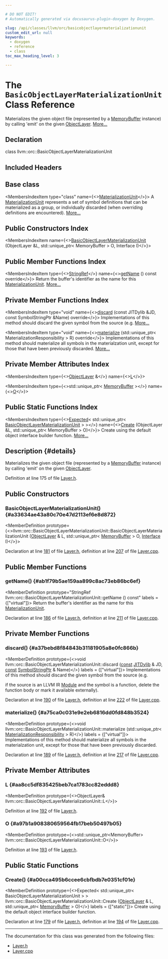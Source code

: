 ```yaml
---

# DO NOT EDIT!
# Automatically generated via docusaurus-plugin-doxygen by Doxygen.

slug: /api/classes/llvm/orc/basicobjectlayermaterializationunit
custom_edit_url: null
keywords:
  - doxygen
  - reference
  - class
toc_max_heading_level: 3

---
```





# The `BasicObjectLayerMaterializationUnit` Class Reference

<DoxygenPage pluginConfig={pluginConfig}>

Materializes the given object file (represented by a <a href="/docs/api/classes/llvm/memorybuffer">MemoryBuffer</a> instance) by calling &#39;emit&#39; on the given <a href="/docs/api/classes/llvm/orc/objectlayer">ObjectLayer</a>. <a href="#details">More...</a>

## Declaration

<CodeBlock>class llvm::orc::BasicObjectLayerMaterializationUnit</CodeBlock>

## Included Headers

<IncludesList>
<IncludesListItem
  filePath="llvm/ExecutionEngine/Orc/Layer.h"
  permalink="/docs/api/files/include/include/llvm/include/llvm/executionengine/include/llvm/executionengine/orc/layer-h"
  isLocal="true" />
</IncludesList>

## Base class

<MembersIndex>

<MembersIndexItem
  type="class"
  name={<><a href="/docs/api/classes/llvm/orc/materializationunit">MaterializationUnit</a></>}>
A <a href="/docs/api/classes/llvm/orc/materializationunit">MaterializationUnit</a> represents a set of symbol definitions that can be materialized as a group, or individually discarded (when overriding definitions are encountered). <a href="/docs/api/classes/llvm/orc/materializationunit/#details">More...</a>
</MembersIndexItem>

</MembersIndex>

## Public Constructors Index

<MembersIndex>

<MembersIndexItem
  name={<><a href="#a33634ae43a80c70e47d2113ef6e8d872">BasicObjectLayerMaterializationUnit</a> (ObjectLayer &amp;L, std::unique&#95;ptr&lt; MemoryBuffer &gt; O, Interface I)</>}>
</MembersIndexItem>

</MembersIndex>

## Public Member Functions Index

<MembersIndex>

<MembersIndexItem
  type={<><a href="/docs/api/classes/llvm/stringref">StringRef</a></>}
  name={<><a href="#ab1f79b5ae159aa899c8ac73eb86bc6ef">getName</a> () const override</>}>
Return the buffer&#39;s identifier as the name for this <a href="/docs/api/classes/llvm/orc/materializationunit">MaterializationUnit</a>. <a href="#ab1f79b5ae159aa899c8ac73eb86bc6ef">More...</a>
</MembersIndexItem>

</MembersIndex>

## Private Member Functions Index

<MembersIndex>

<MembersIndexItem
  type="void"
  name={<><a href="#a37bebd8f84843b31181905a8e0fc866b">discard</a> (const JITDylib &amp;JD, const SymbolStringPtr &amp;Name) override</>}>
Implementations of this method should discard the given symbol from the source (e.g. <a href="#a37bebd8f84843b31181905a8e0fc866b">More...</a>
</MembersIndexItem>

<MembersIndexItem
  type="void"
  name={<><a href="#a75ca0c031e9e2eb6816dd0fd848b3524">materialize</a> (std::unique&#95;ptr&lt; MaterializationResponsibility &gt; R) override</>}>
Implementations of this method should materialize all symbols in the materialzation unit, except for those that have been previously discarded. <a href="#a75ca0c031e9e2eb6816dd0fd848b3524">More...</a>
</MembersIndexItem>

</MembersIndex>

## Private Member Attributes Index

<MembersIndex>

<MembersIndexItem
  type={<><a href="/docs/api/classes/llvm/orc/objectlayer">ObjectLayer</a> &amp;</>}
  name={<><a href="#aa8cc5df835425beb7ca1783cc82eddd8">L</a></>}>
</MembersIndexItem>

<MembersIndexItem
  type={<>std::unique&#95;ptr&lt; <a href="/docs/api/classes/llvm/memorybuffer">MemoryBuffer</a> &gt;</>}
  name={<><a href="#a97b1a908380659564fb17beb50497b05">O</a></>}>
</MembersIndexItem>

</MembersIndex>

## Public Static Functions Index

<MembersIndex>

<MembersIndexItem
  type={<><a href="/docs/api/classes/llvm/expected">Expected</a>&lt; std::unique&#95;ptr&lt; <a href="/docs/api/classes/llvm/orc/basicobjectlayermaterializationunit">BasicObjectLayerMaterializationUnit</a> &gt; &gt;</>}
  name={<><a href="#a00cca495b6ccee6cbfbdb7e0351cf01e">Create</a> (ObjectLayer &amp;L, std::unique&#95;ptr&lt; MemoryBuffer &gt; O)</>}>
Create using the default object interface builder function. <a href="#a00cca495b6ccee6cbfbdb7e0351cf01e">More...</a>
</MembersIndexItem>

</MembersIndex>

## Description {#details}

Materializes the given object file (represented by a <a href="/docs/api/classes/llvm/memorybuffer">MemoryBuffer</a> instance) by calling &#39;emit&#39; on the given <a href="/docs/api/classes/llvm/orc/objectlayer">ObjectLayer</a>.

Definition at line 175 of file <a href="/docs/api/files/include/include/llvm/include/llvm/executionengine/include/llvm/executionengine/orc/layer-h">Layer.h</a>.

<SectionDefinition>

## Public Constructors

### BasicObjectLayerMaterializationUnit() {#a33634ae43a80c70e47d2113ef6e8d872}

<MemberDefinition
  prototype={<>llvm::orc::BasicObjectLayerMaterializationUnit::BasicObjectLayerMaterializationUnit (<a href="/docs/api/classes/llvm/orc/objectlayer">ObjectLayer</a> &amp; L, std::unique&#95;ptr&lt; <a href="/docs/api/classes/llvm/memorybuffer">MemoryBuffer</a> &gt; O, <a href="/docs/api/structs/llvm/orc/materializationunit/interface">Interface</a> I)</>}>

Declaration at line <a href="/docs/api/files/include/include/llvm/include/llvm/executionengine/include/llvm/executionengine/orc/layer-h/#l00181">181</a> of file <a href="/docs/api/files/include/include/llvm/include/llvm/executionengine/include/llvm/executionengine/orc/layer-h">Layer.h</a>, definition at line <a href="/docs/api/files/lib/lib/executionengine/lib/executionengine/orc/layer-cpp/#l00207">207</a> of file <a href="/docs/api/files/lib/lib/executionengine/lib/executionengine/orc/layer-cpp">Layer.cpp</a>.
</MemberDefinition>

</SectionDefinition>

<SectionDefinition>

## Public Member Functions

### getName() {#ab1f79b5ae159aa899c8ac73eb86bc6ef}

<MemberDefinition
  prototype="StringRef llvm::orc::BasicObjectLayerMaterializationUnit::getName () const"
  labels = {["virtual"]}>
Return the buffer&#39;s identifier as the name for this <a href="/docs/api/classes/llvm/orc/materializationunit">MaterializationUnit</a>.

Declaration at line <a href="/docs/api/files/include/include/llvm/include/llvm/executionengine/include/llvm/executionengine/orc/layer-h/#l00186">186</a> of file <a href="/docs/api/files/include/include/llvm/include/llvm/executionengine/include/llvm/executionengine/orc/layer-h">Layer.h</a>, definition at line <a href="/docs/api/files/lib/lib/executionengine/lib/executionengine/orc/layer-cpp/#l00211">211</a> of file <a href="/docs/api/files/lib/lib/executionengine/lib/executionengine/orc/layer-cpp">Layer.cpp</a>.
</MemberDefinition>

</SectionDefinition>

<SectionDefinition>

## Private Member Functions

### discard() {#a37bebd8f84843b31181905a8e0fc866b}

<MemberDefinition
  prototype={<>void llvm::orc::BasicObjectLayerMaterializationUnit::discard (<a href="/docs/api/files/lib/lib/target/lib/target/aarch64/aarch64promoteconstant-cpp/#a90f8350fecae261c25be85d38b451bff">const</a> <a href="/docs/api/classes/llvm/orc/jitdylib">JITDylib</a> &amp; JD, <a href="/docs/api/files/lib/lib/target/lib/target/aarch64/aarch64promoteconstant-cpp/#a90f8350fecae261c25be85d38b451bff">const</a> <a href="/docs/api/classes/llvm/orc/symbolstringptr">SymbolStringPtr</a> &amp; Name)</>}
  labels = {["virtual"]}>
Implementations of this method should discard the given symbol from the source (e.g.

if the source is an LLVM IR <a href="/docs/api/classes/llvm/module">Module</a> and the symbol is a function, delete the function body or mark it available externally).

Declaration at line <a href="/docs/api/files/include/include/llvm/include/llvm/executionengine/include/llvm/executionengine/orc/layer-h/#l00190">190</a> of file <a href="/docs/api/files/include/include/llvm/include/llvm/executionengine/include/llvm/executionengine/orc/layer-h">Layer.h</a>, definition at line <a href="/docs/api/files/lib/lib/executionengine/lib/executionengine/orc/layer-cpp/#l00222">222</a> of file <a href="/docs/api/files/lib/lib/executionengine/lib/executionengine/orc/layer-cpp">Layer.cpp</a>.
</MemberDefinition>

### materialize() {#a75ca0c031e9e2eb6816dd0fd848b3524}

<MemberDefinition
  prototype={<>void llvm::orc::BasicObjectLayerMaterializationUnit::materialize (std::unique&#95;ptr&lt; <a href="/docs/api/classes/llvm/orc/materializationresponsibility">MaterializationResponsibility</a> &gt; R)</>}
  labels = {["virtual"]}>
Implementations of this method should materialize all symbols in the materialzation unit, except for those that have been previously discarded.

Declaration at line <a href="/docs/api/files/include/include/llvm/include/llvm/executionengine/include/llvm/executionengine/orc/layer-h/#l00189">189</a> of file <a href="/docs/api/files/include/include/llvm/include/llvm/executionengine/include/llvm/executionengine/orc/layer-h">Layer.h</a>, definition at line <a href="/docs/api/files/lib/lib/executionengine/lib/executionengine/orc/layer-cpp/#l00217">217</a> of file <a href="/docs/api/files/lib/lib/executionengine/lib/executionengine/orc/layer-cpp">Layer.cpp</a>.
</MemberDefinition>

</SectionDefinition>

<SectionDefinition>

## Private Member Attributes

### L {#aa8cc5df835425beb7ca1783cc82eddd8}

<MemberDefinition
  prototype={<>ObjectLayer&amp; llvm::orc::BasicObjectLayerMaterializationUnit::L</>}>

Definition at line <a href="/docs/api/files/include/include/llvm/include/llvm/executionengine/include/llvm/executionengine/orc/layer-h/#l00192">192</a> of file <a href="/docs/api/files/include/include/llvm/include/llvm/executionengine/include/llvm/executionengine/orc/layer-h">Layer.h</a>.
</MemberDefinition>

### O {#a97b1a908380659564fb17beb50497b05}

<MemberDefinition
  prototype={<>std::unique&#95;ptr&lt;MemoryBuffer&gt; llvm::orc::BasicObjectLayerMaterializationUnit::O</>}>

Definition at line <a href="/docs/api/files/include/include/llvm/include/llvm/executionengine/include/llvm/executionengine/orc/layer-h/#l00193">193</a> of file <a href="/docs/api/files/include/include/llvm/include/llvm/executionengine/include/llvm/executionengine/orc/layer-h">Layer.h</a>.
</MemberDefinition>

</SectionDefinition>

<SectionDefinition>

## Public Static Functions

### Create() {#a00cca495b6ccee6cbfbdb7e0351cf01e}

<MemberDefinition
  prototype={<>Expected&lt; std::unique&#95;ptr&lt; BasicObjectLayerMaterializationUnit &gt; &gt; llvm::orc::BasicObjectLayerMaterializationUnit::Create (<a href="/docs/api/classes/llvm/orc/objectlayer">ObjectLayer</a> &amp; L, std::unique&#95;ptr&lt; <a href="/docs/api/classes/llvm/memorybuffer">MemoryBuffer</a> &gt; O)</>}
  labels = {["static"]}>
Create using the default object interface builder function.

Declaration at line <a href="/docs/api/files/include/include/llvm/include/llvm/executionengine/include/llvm/executionengine/orc/layer-h/#l00179">179</a> of file <a href="/docs/api/files/include/include/llvm/include/llvm/executionengine/include/llvm/executionengine/orc/layer-h">Layer.h</a>, definition at line <a href="/docs/api/files/lib/lib/executionengine/lib/executionengine/orc/layer-cpp/#l00194">194</a> of file <a href="/docs/api/files/lib/lib/executionengine/lib/executionengine/orc/layer-cpp">Layer.cpp</a>.
</MemberDefinition>

</SectionDefinition>

<hr/>

The documentation for this class was generated from the following files:

<ul>
<li><a href="/docs/api/files/include/include/llvm/include/llvm/executionengine/include/llvm/executionengine/orc/layer-h">Layer.h</a></li>
<li><a href="/docs/api/files/lib/lib/executionengine/lib/executionengine/orc/layer-cpp">Layer.cpp</a></li>
</ul>

</DoxygenPage>

